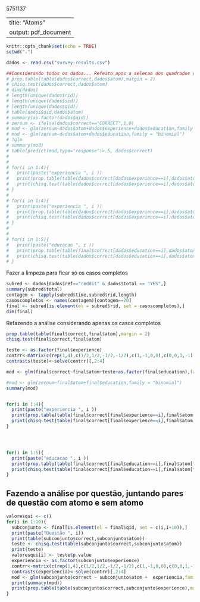 5751137

---
title: "Atoms"
output: pdf_document
---

```r
knitr::opts_chunk$set(echo = TRUE)
setwd(".")
```

```r
dados <- read.csv("survey-results.csv")
```


```r
##Considerando todos os dados... Refeito apos a selecao dos quadrados completos
# prop.table(table(dados$correct,dados$atom),margin = 2)
# chisq.test(dados$correct,dados$atom)
# dim(dados)
# length(unique(dados$rid))
# length(unique(dados$sid))
# length(unique(dados$qid))
# table(dados$qid,dados$atom)
# summary(as.factor(dados$qid))
# zeroum <- ifelse(dados$correct=="CORRECT",1,0)
# mod <- glm(zeroum~dados$atom+dados$experience+dados$education,family = "binomial")
# mod <- glm(zeroum~dados$atom+dados$education,family = "binomial")
# ?glm
# summary(mod)
# table(predict(mod,type="response")>.5, dados$correct)
# 
# 
# for(i in 1:4){
#   print(paste("experiencia ", i ))
#   print(prop.table(table(dados$correct[dados$experience==i],dados$atom[dados$experience==i]),margin=2))
#   print(chisq.test(table(dados$correct[dados$experience==i],dados$atom[dados$experience==i])))
# }
# 
# for(i in 1:4){
#   print(paste("experiencia ", i ))
#   print(prop.table(table(dados$correct[dados$experience==i],dados$atom[dados$experience==i]),margin=2))
#   print(chisq.test(table(dados$correct[dados$experience==i],dados$atom[dados$experience==i])))
# }
# 
# 
# for(i in 1:5){
#   print(paste("educacao ", i ))
#   print(prop.table(table(final$correct[dados$education==i],dados$atom[dados$education==i]),margin=2))
#   print(chisq.test(table(dados$correct[dados$education==i],dados$atom[dados$education==i])))
# }
```


Fazer a limpeza para ficar só os casos completos

```r
subred <- dados[dados$ref=="reddit" & dados$total == "YES",]
summary(subred$total)
contagem <- tapply(subred$time,subred$rid,length)
casoscompletos <- names(contagem)[contagem==20]
final <- subred[is.element(el = subred$rid, set = casoscompletos),]
dim(final)
```


Refazendo a análise considerando apenas os casos completos


```r
prop.table(table(final$correct,final$atom),margin = 2)
chisq.test(final$correct,final$atom)
```
```r
teste <- as.factor(final$experience)
contrr<-matrix(c(rep(1,4),c(1/2,1/2,-1/2,-1/2),c(1,-1,0,0),c(0,0,1,-1)),byrow=TRUE,nrow=4)
contrasts(teste)<-solve(contrr)[,2:4]

mod <- glm(final$correct~final$atom+teste+as.factor(final$education),family = "binomial")

#mod <- glm(zeroum~final$atom+final$education,family = "binomial")
summary(mod)


for(i in 1:4){
  print(paste("experiencia ", i ))
  print(prop.table(table(final$correct[final$experience==i],final$atom[final$experience==i]),margin=2))
  print(chisq.test(table(final$correct[final$experience==i],final$atom[final$experience==i])))
}




for(i in 1:5){
  print(paste("educacao ", i ))
  print(prop.table(table(final$correct[final$education==i],final$atom[final$education==i]),margin=2))
  print(chisq.test(table(final$correct[final$education==i],final$atom[final$education==i])))
}
```


## Fazendo a análise por questão, juntando pares de questão com atomo e sem atomo



```r
valoresqui <- c()
for(i in 1:10){
  subconjunto <- final[is.element(el = final$qid, set = c(i,i+10)),]
  print(paste("Questão ", i))
  print(table(subconjunto$correct,subconjunto$atom))
  teste <- chisq.test(table(subconjunto$correct,subconjunto$atom))
  print(teste)
  valoresqui[i] <- teste$p.value
  experiencia <- as.factor(subconjunto$experience)
  contrr<-matrix(c(rep(1,4),c(1/2,1/2,-1/2,-1/2),c(1,-1,0,0),c(0,0,1,-1)),byrow=TRUE,nrow=4)
  contrasts(experiencia)<-solve(contrr)[,2:4]
  mod <- glm(subconjunto$correct ~ subconjunto$atom +  experiencia,family="binomial")
  print(summary(mod))
  print(prop.table(table(subconjunto$correct,subconjunto$experience),margin = 2))
}

```



